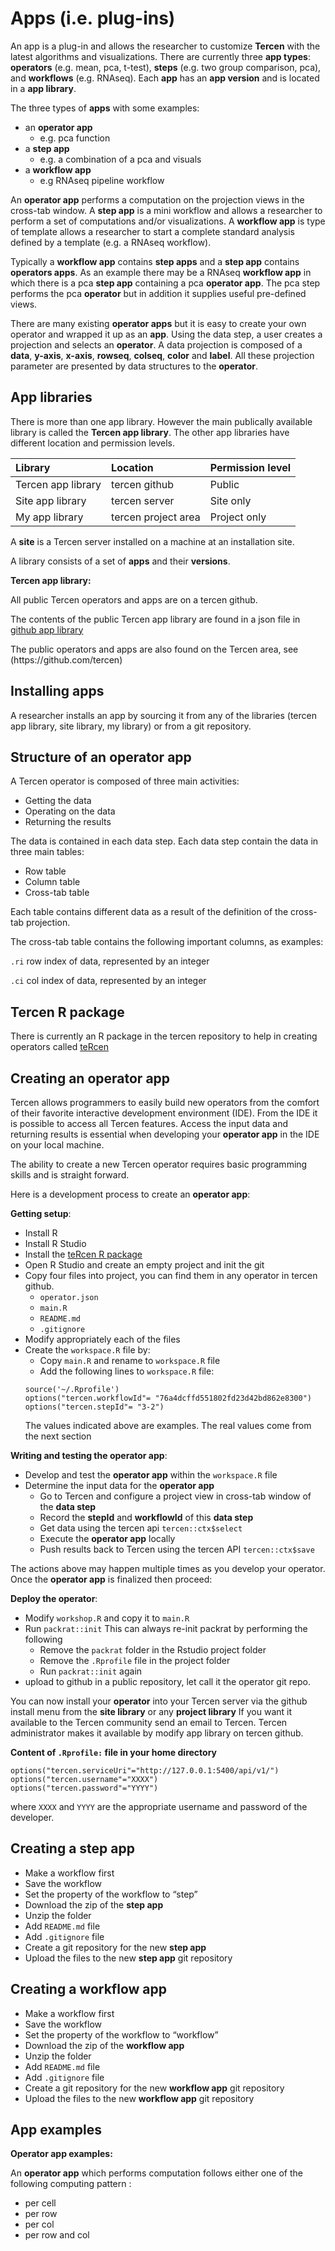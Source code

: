 # Apps (i.e. plug-ins) {#apps}
An app is a plug-in and allows the researcher to customize __Tercen__ with the latest algorithms and visualizations. There are currently three __app types__: __operators__ (e.g. mean, pca, t-test), __steps__ (e.g. two group comparison, pca), and __workflows__ (e.g. RNAseq). Each __app__ has an __app version__ and is located in a __app library__. 

The three types of __apps__ with some examples:

* an __operator app__ 
    + e.g. pca function
* a __step app__
    + e.g. a combination of a pca and visuals
* a __workflow app__
    + e.g RNAseq pipeline workflow

An __operator app__ performs a computation on the projection views in the cross-tab window. A __step app__ is a mini workflow and allows a researcher to perform a set of computations and/or visualizations. A __workflow app__ is type of template allows a researcher to start a complete standard analysis defined by a template (e.g. a RNAseq workflow). 

Typically a __workflow app__ contains __step apps__ and a __step app__ contains __operators apps__.
As an example there may be a RNAseq __workflow app__ in which there is a pca __step app__ containing a pca __operator app__. The  pca step performs the pca __operator__ but in addition it supplies useful pre-defined views.

There are many existing __operator apps__ but it is easy to create your own operator and wrapped it up as an __app__. Using the data step, a user creates a projection and selects an __operator__. A data projection is composed of a __data__, __y-axis__, __x-axis__, __rowseq__, __colseq__, __color__ and __label__. All these projection parameter are presented by data structures to the __operator__.


## App libraries {-}

There is more than one app library. However the main publically available library is called the __Tercen app library__. The other app libraries have different location and permission levels.

Library  | Location|Permission level |
:-----   | :------- |:------- |
Tercen app library | tercen github| Public |
Site app library   | tercen server| Site only|
My app library     | tercen project area | Project only |
 

A __site__ is a Tercen server installed on a machine at an installation  site.

A library consists of a set of __apps__ and their __versions__.

__Tercen app library:__

All public Tercen operators and apps are on a tercen github. 

The contents of the public Tercen app library are found in a json file in [github app library](https://github.com/tercen/app-library)

The public operators and apps are also found on the Tercen area, see (https://github.com/tercen)

## Installing apps {-}

A researcher installs an app by sourcing it from any of the libraries (tercen app library, site library, my library) or from a git repository.


## Structure of an operator app {-}
A Tercen operator is composed of three main activities:

* Getting the data
* Operating on the data
* Returning the results

The data is contained in each data step. Each data step contain the data in 
three main tables:

* Row table
* Column table
* Cross-tab table

Each table contains different data as a result of the definition of the cross-tab projection.

The cross-tab table contains the following important columns, as examples:

``.ri``  row index of data, represented by an integer

``.ci``  col index of data, represented by an integer


## Tercen R package {-}
There is currently an R package in the tercen repository to help in creating operators called [teRcen](https://github.com/tercen/teRcen) 

## Creating an operator app {-}
Tercen allows programmers to easily build new operators from the comfort of their favorite interactive development environment (IDE). From the IDE it is possible to access all Tercen features. Access the input data and returning results is essential when developing your __operator app__ in the IDE on your local machine.  

The ability to create a new Tercen operator requires basic programming skills and is straight forward.

Here is a development process to create an __operator app__:

__Getting setup__:

* Install R
* Install R Studio
* Install the [teRcen R package](https://github.com/tercen/teRcen)
* Open R Studio and create an empty project and init the git
* Copy four files into project, you can find them in any operator in tercen github.
    + `operator.json`
    + `main.R`
    + `README.md`
    + `.gitignore`
* Modify appropriately each of the files 
* Create  the `workspace.R` file by:
    + Copy `main.R` and rename to `workspace.R` file
    + Add the following lines to `workspace.R` file:
```
source('~/.Rprofile')
options("tercen.workflowId"= "76a4dcffd551802fd23d42bd862e8300")
options("tercen.stepId"= "3-2")
```
The values indicated above are examples. The real values come from the next section

__Writing and testing the operator app__:

* Develop and test the __operator app__ within the `workspace.R` file
* Determine the input data for the __operator app__
    + Go to Tercen and configure a project view in cross-tab window of the __data step__
    + Record the __stepId__ and __workflowId__ of this __data step__
    + Get data using the tercen api `tercen::ctx$select`
    + Execute the __operator app__ locally 
    + Push results back to Tercen using the tercen API `tercen::ctx$save`
  
The actions above may happen multiple times as you develop your operator. Once the __operator app__ is finalized then proceed:

__Deploy the operator__:

* Modify `workshop.R` and copy it to `main.R` 
* Run `packrat::init`
This can always re-init packrat by performing the following
    + Remove the `packrat` folder in the Rstudio project folder
    + Remove the `.Rprofile` file in the project folder
    + Run `packrat::init` again
* upload to github in a public repository, let call it the operator git repo.

You can now install your __operator__  into your Tercen server via the github install menu from the __site library__ or any __project library__ 
If you want it available to the Tercen community send an email to Tercen.
Tercen administrator makes it available by modify app library on tercen github.

__Content of `.Rprofile:` file in your home directory__ 
```
options("tercen.serviceUri"="http://127.0.0.1:5400/api/v1/")
options("tercen.username"="XXXX")
options("tercen.password"="YYYY")
```
where `XXXX` and `YYYY` are the appropriate username and password of the developer.

## Creating a step app {-}
* Make a workflow first
* Save the workflow
* Set the property of the workflow to “step”
* Download the zip of the __step app__
* Unzip the folder
* Add `README.md` file
* Add `.gitignore` file
* Create a git repository for the new __step app__
* Upload the files to the new __step app__ git repository


## Creating a workflow app {-}
* Make a workflow first
* Save the workflow
* Set the property of the workflow to "workflow"
* Download the zip of the  __workflow app__
* Unzip the folder
* Add `README.md` file
* Add `.gitignore` file
* Create a git repository for the new __workflow app__ git repository
* Upload the files to the new __workflow app__ git repository

## App examples {-}

__Operator app examples:__

An __operator app__ which performs computation follows either one of the following computing pattern :

* per cell
* per row
* per col
* per row and col


